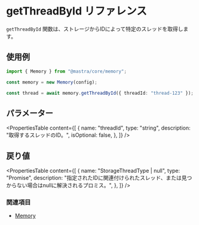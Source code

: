 # getThreadById リファレンス

`getThreadById` 関数は、ストレージからIDによって特定のスレッドを取得します。

## 使用例

```typescript
import { Memory } from "@mastra/core/memory";

const memory = new Memory(config);

const thread = await memory.getThreadById({ threadId: "thread-123" });
```

## パラメーター

<PropertiesTable
  content={[
    {
      name: "threadId",
      type: "string",
      description: "取得するスレッドのID。",
      isOptional: false,
    },
  ]}
/>

## 戻り値

<PropertiesTable
  content={[
    {
      name: "StorageThreadType | null",
      type: "Promise",
      description:
        "指定されたIDに関連付けられたスレッド、または見つからない場合はnullに解決されるプロミス。",
    },
  ]}
/>

### 関連項目

- [Memory](/docs/reference/memory/Memory.mdx)
